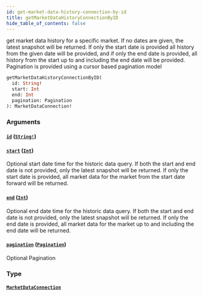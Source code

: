 ```yaml
---
id: get-market-data-history-connection-by-id
title: getMarketDataHistoryConnectionByID
hide_table_of_contents: false
---
```



get market data history for a specific market. If no dates are given, the latest snapshot will be returned. If only the start date is provided all history from the given date will be provided, and if only the end date is provided, all history from the start up to and including the end date will be provided. Pagination is provided using a cursor based pagination model

```graphql
getMarketDataHistoryConnectionByID(
  id: String!
  start: Int
  end: Int
  pagination: Pagination
): MarketDataConnection!
```


### Arguments

#### [`id`](#) ([`String!`](/docs/testnet/graphql/scalars/string))




#### [`start`](#) ([`Int`](/docs/testnet/graphql/scalars/int))

Optional start date time for the historic data query.
If both the start and end date is not provided, only the latest snapshot will be returned.
If only the start date is provided, all market data for the market from the start date forward will be returned.


#### [`end`](#) ([`Int`](/docs/testnet/graphql/scalars/int))

Optional end date time for the historic data query.
If both the start and end date is not provided, only the latest snapshot will be returned.
If only the end date is provided, all market data for the market up to and including the end date will be returned.


#### [`pagination`](#) ([`Pagination`](/docs/testnet/graphql/inputs/pagination))

Optional Pagination


### Type

#### [`MarketDataConnection`](/docs/testnet/graphql/objects/market-data-connection)






